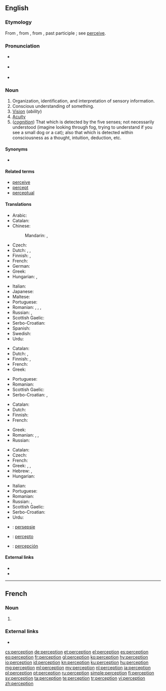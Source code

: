 ==English==

{{wikipedia}}

===Etymology===
From {{etyl|fr|en}} {{term|perception|lang=fr}}, from {{etyl|la|en}} {{term|perceptio||a receiving or collecting, perception, comprehension|lang=la}}, from {{term|percipere}}, past participle {{term|perceptus||to obtain, perceive}}; see [[perceive]].

===Pronunciation===
* {{a|UK}} {{IPA|/pəˈsɛpʃ(ə)n/|lang=en}}
* {{a|US}} {{IPA|/pɚˈsɛpʃ(ə)n/|lang=en}}
* {{audio|en-us-perception.ogg|Audio (US)|lang=en}}

===Noun===
{{en-noun}}

# Organization, identification, and interpretation of sensory information.
# Conscious understanding of something.
# [[vision|Vision]] (''ability'')
# [[acuity|Acuity]]
# (''[[cognition]]'') That which is detected by the five senses; not necessarily understood (imagine looking through fog, trying to understand if you see a small dog or a cat); also that which is detected within consciousness as a thought, intuition, deduction, etc.

====Synonyms====
* {{l|en|ken}}

====Related terms====
* [[perceive]]
* [[percept]]
* [[perceptual]]

====Translations====
{{trans-top|conscious understanding of something}}
* Arabic: {{t|ar|ادراك حسي|m|tr=idráāk ḥassī}}
* Catalan: {{t|ca|percepció|f}}
* Chinese:
*: Mandarin: {{t|cmn|知覺|sc=Hani}}, {{t+|cmn|知觉|tr=zhījué|sc=Hani}}
* Czech: {{t+|cs|vnímání|n}}
* Dutch: {{t+|nl|perceptie|f}}, {{t+|nl|gewaarwording|f}}, {{t+|nl|waarneming|f}}
* Finnish: {{t|fi|havainnointi}}, {{t|fi|havaintokyky}}
* French: {{t+|fr|perception|f}}
* German: {{t+|de|Wahrnehmung|f}}
* Greek: {{t+|el|αντίληψη|f|tr=antílipsi}}
* Hungarian: {{t+|hu|felfogás}}, {{t+|hu|megértés}}
{{trans-mid}}
* Italian: {{t+|it|percezione|f}}
* Japanese: {{t+|ja|知覚|tr=ちかく, chikaku|sc=Jpan}}
* Maltese: {{t|mt|perċezzjoni|f}}
* Portuguese: {{t+|pt|percepção|f}}
* Romanian: {{t+|ro|percepție}}, {{t+|ro|percepere}}, {{t+|ro|discernere}}, {{t+|ro|discernământ}}
* Russian: {{t+|ru|восприятие|n|tr=vosprijátije|sc=Cyrl}}, {{t+|ru|перцепция|f|tr=percépcija|sc=Cyrl}}
* Scottish Gaelic: {{t|gd|toirt fa-near|f}}
* Serbo-Croatian: {{t|sh|percèpcija|f}}
* Spanish: {{t+|es|percepción|f}}
* Swedish: {{t+|sv|uppfattning|c}}
* Urdu: {{t|ur|حسی ادراک|m}}
{{trans-bottom}}

{{trans-top|vision}}
* Catalan: {{t|ca|percepció|f}}
* Dutch: {{t+|nl|zicht|n}}, {{t+|nl|waarneming|f}}
* Finnish: {{t+|fi|aistimus}}, {{t+|fi|havainto}}
* French: {{t+|fr|perception|f}}
* Greek: {{t+|el|όραση|f|tr=órasi}}
{{trans-mid}}
* Portuguese: {{t+|pt|percepção|f}}
* Romanian: {{t+|ro|percepție}}
* Scottish Gaelic: {{t|gd|toirt fa-near|f}}
* Serbo-Croatian: {{t|sh|percèpcija|f}}, {{t|sh|vȋd|m}}
{{trans-bottom}}

{{trans-top|acuity}}
* Catalan: {{t|ca|percepció|f}}
* Dutch: {{t|nl|scherpzinnigheid}}
* Finnish: {{t+|fi|havainto}}
* French: {{t+|fr|perception|f}}
{{trans-mid}}
* Greek: {{t+|el|αντίληψη|f|tr=antílipsi}}
* Romanian: {{t+|ro|discernere}}, {{t+|ro|percepere}}, {{t+|ro|sesizare}}
* Russian: {{t+|ru|восприятие|n|tr=vosprijátije|sc=Cyrl}}
{{trans-bottom}}

{{trans-top|that which is detected by the five senses}}
* Catalan: {{t|ca|percepció|f}}
* Czech: {{t+|cs|vjem|m}}
* French: {{t+|fr|perception|f}}
* Greek: {{t+|el|αντίληψη|f|tr=antílipsi}}, {{t+|el|διορατικότητα|f|tr=dioratikótita}}, {{t+|el|αίσθηση|f|tr=aísthisi}}
* Hebrew: {{t|he|תפיסה|tr=tfissa}}, {{t|he|קליטה|tr=klita}}
* Hungarian: {{t+|hu|észlelés}}
{{trans-mid}}
* Italian: {{t+|it|percezione|f}}
* Portuguese: {{t+|pt|percepção|f}}
* Romanian: {{t+|ro|percepție}}
* Russian: {{t+|ru|ощущение|n|tr=oščuščénije|sc=Cyrl}}, {{t+|ru|восприятие|n|tr=vosprijátije|sc=Cyrl}}
* Scottish Gaelic: {{t|gd|toirt fa-near|f}}
* Serbo-Croatian: {{t|sh|percèpcija|f}}
* Urdu: {{t|ur|حواس خمسہ کا ادراک}}
{{trans-bottom}}

{{checktrans-top}}
* {{ttbc|af}}: [[persepsie]] {{g|f}}
* {{ttbc|eo}}: [[percepto]]
* {{ttbc|es}}: [[percepción]] {{g|f}}
{{trans-bottom}}

====External links====
* {{R:Webster 1913}}
* {{R:Century 1911}}

----

==French==
{{wikipedia|lang=fr}}

===Noun===
{{fr-noun|f}}

# {{l|en|perception}}

===External links===
* {{R:TLFi}}

[[cs:perception]]
[[de:perception]]
[[et:perception]]
[[el:perception]]
[[es:perception]]
[[eo:perception]]
[[fr:perception]]
[[gl:perception]]
[[ko:perception]]
[[hy:perception]]
[[io:perception]]
[[id:perception]]
[[kn:perception]]
[[ku:perception]]
[[hu:perception]]
[[mg:perception]]
[[ml:perception]]
[[my:perception]]
[[nl:perception]]
[[ja:perception]]
[[pl:perception]]
[[pt:perception]]
[[ru:perception]]
[[simple:perception]]
[[fi:perception]]
[[sv:perception]]
[[ta:perception]]
[[te:perception]]
[[tr:perception]]
[[vi:perception]]
[[zh:perception]]